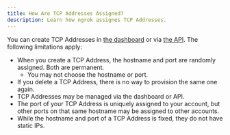 ```yaml
---
title: How Are TCP Addresses Assigned?
description: Learn how ngrok assignes TCP Addresses.
---
```


You can create TCP Addresses in [the dashboard](https://dashboard.ngrok.com/tcp-addresses) or via [the API](/api/resources/reserved-addrs/). The following limitations apply:

- When you create a TCP Address, the hostname and port are randomly assigned. Both are permanent.
  - You may not choose the hostname or port.
- If you delete a TCP Address, there is no way to provision the same one again.
- TCP Addresses may be managed via the dashboard or API.
- The port of your TCP Address is uniquely assigned to your account, but other ports on that same hostname may be assigned to other accounts.
- While the hostname and port of a TCP Address is fixed, they do not have static IPs.
